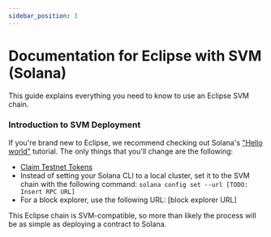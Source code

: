 ```yaml
---
sidebar_position: 3
---
```


# Documentation for Eclipse with SVM (Solana)

This guide explains everything you need to know to use an Eclipse SVM chain.

### Introduction to SVM Deployment

If you're brand new to Eclipse, we recommend checking out Solana's ["Hello world"](https://github.com/solana-labs/example-helloworld) tutorial.
The only things that you'll change are the following:
- [Claim Testnet Tokens](/claim_testnet_tokens.mdx) 
- Instead of setting your Solana CLI to a local cluster, set it to the SVM chain with the following command: `solana config set --url [TODO: Insert RPC URL]`
- For a block explorer, use the following URL: [block explorer URL]

This Eclipse chain is SVM-compatible, so more than likely the process will be as simple as deploying a contract to Solana.